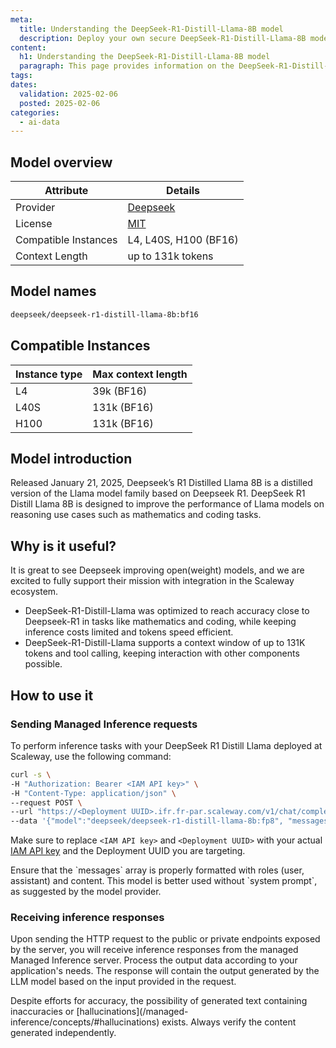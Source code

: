 ```yaml
---
meta:
  title: Understanding the DeepSeek-R1-Distill-Llama-8B model
  description: Deploy your own secure DeepSeek-R1-Distill-Llama-8B model with Scaleway Managed Inference. Privacy-focused, fully managed.
content:
  h1: Understanding the DeepSeek-R1-Distill-Llama-8B model
  paragraph: This page provides information on the DeepSeek-R1-Distill-Llama-8B model
tags:
dates:
  validation: 2025-02-06
  posted: 2025-02-06
categories:
  - ai-data
---
```


## Model overview

| Attribute       | Details                            |
|-----------------|------------------------------------|
| Provider        | [Deepseek](https://huggingface.co/deepseek-ai/DeepSeek-R1-Distill-Llama-8B)  |
| License        | [MIT](https://huggingface.co/datasets/choosealicense/licenses/blob/main/markdown/mit.md)  |
| Compatible Instances | L4, L40S, H100 (BF16) |
| Context Length | up to 131k tokens |

## Model names

```bash
deepseek/deepseek-r1-distill-llama-8b:bf16
```

## Compatible Instances

| Instance type  | Max context length |
| ------------- |-------------|
| L4      | 39k (BF16) | 
| L40S      | 131k (BF16) | 
| H100      | 131k (BF16) |

## Model introduction

Released January 21, 2025, Deepseek’s R1 Distilled Llama 8B is a distilled version of the Llama model family based on Deepseek R1.
DeepSeek R1 Distill Llama 8B is designed to improve the performance of Llama models on reasoning use cases such as mathematics and coding tasks.

## Why is it useful?

It is great to see Deepseek improving open(weight) models, and we are excited to fully support their mission with integration in the Scaleway ecosystem.

- DeepSeek-R1-Distill-Llama was optimized to reach accuracy close to Deepseek-R1 in tasks like mathematics and coding, while keeping inference costs limited and tokens speed efficient. 
- DeepSeek-R1-Distill-Llama supports a context window of up to 131K tokens and tool calling, keeping interaction with other components possible.

## How to use it

### Sending Managed Inference requests

To perform inference tasks with your DeepSeek R1 Distill Llama deployed at Scaleway, use the following command:

```bash
curl -s \
-H "Authorization: Bearer <IAM API key>" \
-H "Content-Type: application/json" \
--request POST \
--url "https://<Deployment UUID>.ifr.fr-par.scaleway.com/v1/chat/completions" \
--data '{"model":"deepseek/deepseek-r1-distill-llama-8b:fp8", "messages":[{"role": "user","content": "There is a llama in my garden, what should I do?"}], "max_tokens": 500, "temperature": 0.7, "stream": false}'
```

Make sure to replace `<IAM API key>` and `<Deployment UUID>` with your actual [IAM API key](/iam/how-to/create-api-keys/) and the Deployment UUID you are targeting.

<Message type="note">
  Ensure that the `messages` array is properly formatted with roles (user, assistant) and content.
</Message>

<Message type="tip">
  This model is better used without `system prompt`, as suggested by the model provider.
</Message>

### Receiving inference responses

Upon sending the HTTP request to the public or private endpoints exposed by the server, you will receive inference responses from the managed Managed Inference server. 
Process the output data according to your application's needs. The response will contain the output generated by the LLM model based on the input provided in the request.

<Message type="note">
  Despite efforts for accuracy, the possibility of generated text containing inaccuracies or [hallucinations](/managed-inference/concepts/#hallucinations) exists. Always verify the content generated independently.
</Message>
